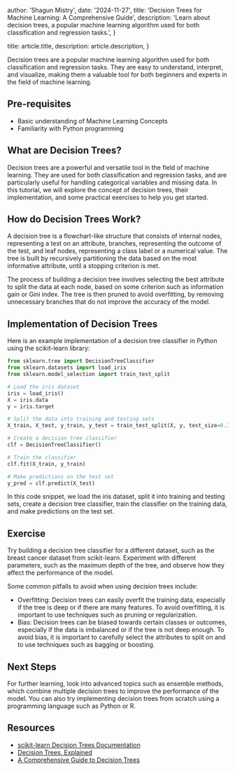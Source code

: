 
  author: 'Shagun Mistry',
  date: '2024-11-27',
  title: 'Decision Trees for Machine Learning: A Comprehensive Guide',
  description:
    'Learn about decision trees, a popular machine learning algorithm used for both classification and regression tasks.',
}

  title: article.title,
  description: article.description,
}


Decision trees are a popular machine learning algorithm used for both classification and regression tasks. They are easy to understand, interpret, and visualize, making them a valuable tool for both beginners and experts in the field of machine learning.

## Pre-requisites

- Basic understanding of Machine Learning Concepts
- Familiarity with Python programming

## What are Decision Trees?

Decision trees are a powerful and versatile tool in the field of machine learning. They are used for both classification and regression tasks, and are particularly useful for handling categorical variables and missing data. In this tutorial, we will explore the concept of decision trees, their implementation, and some practical exercises to help you get started.

## How do Decision Trees Work?

A decision tree is a flowchart-like structure that consists of internal nodes, representing a test on an attribute, branches, representing the outcome of the test, and leaf nodes, representing a class label or a numerical value. The tree is built by recursively partitioning the data based on the most informative attribute, until a stopping criterion is met.

The process of building a decision tree involves selecting the best attribute to split the data at each node, based on some criterion such as information gain or Gini index. The tree is then pruned to avoid overfitting, by removing unnecessary branches that do not improve the accuracy of the model.

## Implementation of Decision Trees

Here is an example implementation of a decision tree classifier in Python using the scikit-learn library:

```python
from sklearn.tree import DecisionTreeClassifier
from sklearn.datasets import load_iris
from sklearn.model_selection import train_test_split

# Load the iris dataset
iris = load_iris()
X = iris.data
y = iris.target

# Split the data into training and testing sets
X_train, X_test, y_train, y_test = train_test_split(X, y, test_size=0.2, random_state=42)

# Create a decision tree classifier
clf = DecisionTreeClassifier()

# Train the classifier
clf.fit(X_train, y_train)

# Make predictions on the test set
y_pred = clf.predict(X_test)
```

In this code snippet, we load the iris dataset, split it into training and testing sets, create a decision tree classifier, train the classifier on the training data, and make predictions on the test set.

## Exercise

Try building a decision tree classifier for a different dataset, such as the breast cancer dataset from scikit-learn. Experiment with different parameters, such as the maximum depth of the tree, and observe how they affect the performance of the model.

Some common pitfalls to avoid when using decision trees include:
- Overfitting: Decision trees can easily overfit the training data, especially if the tree is deep or if there are many features. To avoid overfitting, it is important to use techniques such as pruning or regularization.
- Bias: Decision trees can be biased towards certain classes or outcomes, especially if the data is imbalanced or if the tree is not deep enough. To avoid bias, it is important to carefully select the attributes to split on and to use techniques such as bagging or boosting.

## Next Steps

For further learning, look into advanced topics such as ensemble methods, which combine multiple decision trees to improve the performance of the model. 
You can also try implementing decision trees from scratch using a programming language such as Python or R.

## Resources
- [scikit-learn Decision Trees Documentation](https://scikit-learn.org/stable/modules/tree.html)
- [Decision Trees, Explained](https://towardsdatascience.com/decision-trees-explained-d7678c43a59e)
- [A Comprehensive Guide to Decision Trees](https://towardsdatascience.com/the-complete-guide-to-decision-trees-28a4e3c7be14)